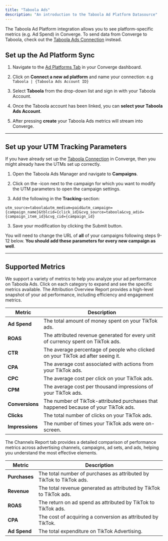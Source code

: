 ```yaml
---
title: "Taboola Ads"
description: "An introduction to the Taboola Ad Platform Datasource"
---
```



<Note> The Taboola Ad Platform integration allows you to see platform-specific metrics (e.g. Ad Spend) in Converge. 
To send data from Converge to Taboola, check out the [Taboola Ads Connection](/connections/integrations/taboola) instead.</Note>

## Set up the Ad Platform Sync

1. Navigate to the [Ad Platforms Tab](https://app.runconverge.com/-/ad-platforms) in your Converge dashboard.

2. Click on **Connect a new ad platform** and name your connection: e.g `Taboola | {Taboola Ads Account ID}`

3. Select **Taboola** from the drop-down list and sign in with your Taboola Account.

4. Once the Taboola account has been linked, you can **select your Taboola Ads Account**. 

5. After pressing **create** your Taboola Ads metrics will stream into Converge.


---

## Set up your UTM Tracking Parameters

<Note> If you have already set up the [Taboola Connection](/connections/integrations/taboola) in Converge, then you might already have the UTMs set up correctly. </Note>

1. Open the Taboola Ads Manager and navigate to **Campaigns**.

2. Click on the <Icon name="pencil"/>-icon next to the campaign for which you want to modify the UTM parameters to open the campaign settings.

3. Add the following in the **Tracking**-section:

```
utm_source=taboola&utm_medium=paid&utm_campaign={campaign_name}&tblcid={click_id}&cvg_source=taboola&cvg_adid={campaign_item_id}&cvg_cid={campaign_id}
```

3. Save your modification by clicking the Submit button.

<Warning> You will need to change the URL of **all** of your campaigns following steps 9-12 below. **You should add these parameters for every new campaign as well**.  </Warning>


---

## Supported Metrics

We support a variety of metrics to help you analyze your ad performance on Taboola Ads. Click on each category to expand and see the specific metrics available.
<AccordionGroup>
<Accordion icon="chart-column" title="Overview Report">
The Attribution Overview Report provides a high-level snapshot of your ad performance, including efficiency and engagement metrics.

| Metric          | Description                                                                         |
| --------------- | ----------------------------------------------------------------------------------- |
| **Ad Spend**    | The total amount of money spent on your TikTok ads.                                 |
| **ROAS**        | The attributed revenue generated for every unit of currency spent on TikTok ads.    |
| **CTR**         | The average percentage of people who clicked on your TikTok ad after seeing it.     |
| **CPA**         | The average cost associated with actions from your TikTok ads.                      |
| **CPC**         | The average cost per click on your TikTok ads.                                      |
| **CPM**         | The average cost per thousand impressions of your TikTok ads.                       |
| **Conversions** | The number of TikTok-attributed purchases that happened because of your TikTok ads. |
| **Clicks**      | The total number of clicks on your TikTok ads.                                      |
| **Impressions** | The number of times your TikTok ads were on-screen.                                 |

</Accordion>

<Accordion icon="network-wired" title="Channels Report">
The Channels Report tab provides a detailed comparison of performance metrics across advertising channels, campaigns, ad sets, and ads, helping you understand the most effective elements.

| Metric        | Description                                                          |
| ------------- | -------------------------------------------------------------------- |
| **Purchases** | The total number of purchases as attributed by TikTok to TikTok ads. |
| **Revenue**   | The total revenue generated as attributed by TikTok to TikTok ads.   |
| **ROAS**      | The return on ad spend as attributed by TikTok to TikTok ads.        |
| **CPA**       | The cost of acquiring a conversion as attributed by TikTok.          |
| **Ad Spend**  | The total expenditure on TikTok Advertising.                         |

</Accordion>
</AccordionGroup>